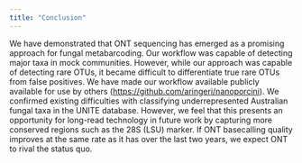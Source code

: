 ```yaml
---
title: "Conclusion"
---
```


We have demonstrated that ONT sequencing has emerged as a promising approach for fungal metabarcoding.
Our workflow was capable of detecting major taxa in mock communities.
However, while our approach was capable of detecting rare OTUs, it became difficult to differentiate true rare OTUs from false positives.
We have made our workflow available publicly available for use by others ([https://github.com/aringeri/nanoporcini](https://github.com/aringeri/nanoporcini)).
We confirmed existing difficulties with classifying underrepresented Australian fungal taxa in the UNITE database.
However, we feel that this presents an opportunity for long-read technology in future work by capturing more conserved regions such as the 28S (LSU) marker.
If ONT basecalling quality improves at the same rate as it has over the last two years, we expect ONT to rival the status quo.
